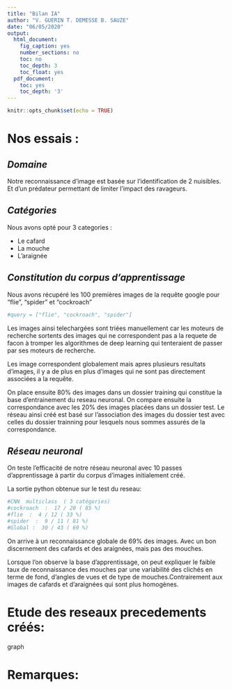 ```yaml
---
title: "Bilan IA"
author: "V. GUERIN T. DEMESSE B. SAUZE"
date: "06/05/2020"
output:
  html_document:
    fig_caption: yes
    number_sections: no
    toc: no
    toc_depth: 3
    toc_float: yes
  pdf_document:
    toc: yes
    toc_depth: '3'
---
```


```r
knitr::opts_chunk$set(echo = TRUE)
```

# **Nos essais :**

## *Domaine*

Notre reconnaissance d'image est basée sur l'identification de 2 nuisibles. Et d'un prédateur permettant de limiter l'impact des ravageurs.

## *Catégories*

Nous avons opté pour 3 categories :

* Le cafard
* La mouche
* L'araignée

## *Constitution du corpus d'apprentissage*

Nous avons récupéré les 100 premières images de la requête google pour "flie", "spider" et "cockroach"

```r
#query = ["flie", "cockroach", "spider"]
```

Les images ainsi telechargées sont triées manuellement car les moteurs de recherche sortents des images qui ne correspondent pas a la requete de facon à tromper les algorithmes de deep learning qui tenteraient de passer par ses moteurs de recherche.

Les image correspondent globalement mais apres plusieurs resultats d'images, il y a de plus en plus d'images qui ne sont pas directement associées a la requête.

On place ensuite 80% des images dans un dossier training qui constitue la base d'entrainement du reseau neuronal. On compare ensuite la correspondance avec les 20% des images placées dans un dossier test. Le réseau ainsi créé est basé sur l'association des images du dossier test avec celles du dossier trainning pour lesquels nous sommes assurés de la correspondance.        

## *Réseau neuronal*

On teste l'efficacité de notre réseau neuronal avec 10 passes d'apprentissage à partir du corpus d'images initialement créé.

La sortie python obtenue sur le test du reseau:
```r
#CNN  multiclass  ( 3 catégories)
#cockroach  :  17 / 20 ( 85 %)
#flie  :  4 / 12 ( 33 %)
#spider  :  9 / 11 ( 81 %)
#Global :  30 / 43 ( 69 %)
```

On arrive à un reconnaissance globale de 69% des images. Avec un bon discernement des cafards et des araignées, mais pas des mouches.

Lorsque l'on observe la base d'apprentissage, on peut expliquer le faible taux de reconnaissance des mouches par une variabilité des clichés en terme de fond, d'angles de vues et de type de mouches.Contrairement aux images de cafards et d'araignées qui sont plus homogènes.

# **Etude des reseaux precedements créés:**

graph

# **Remarques:**